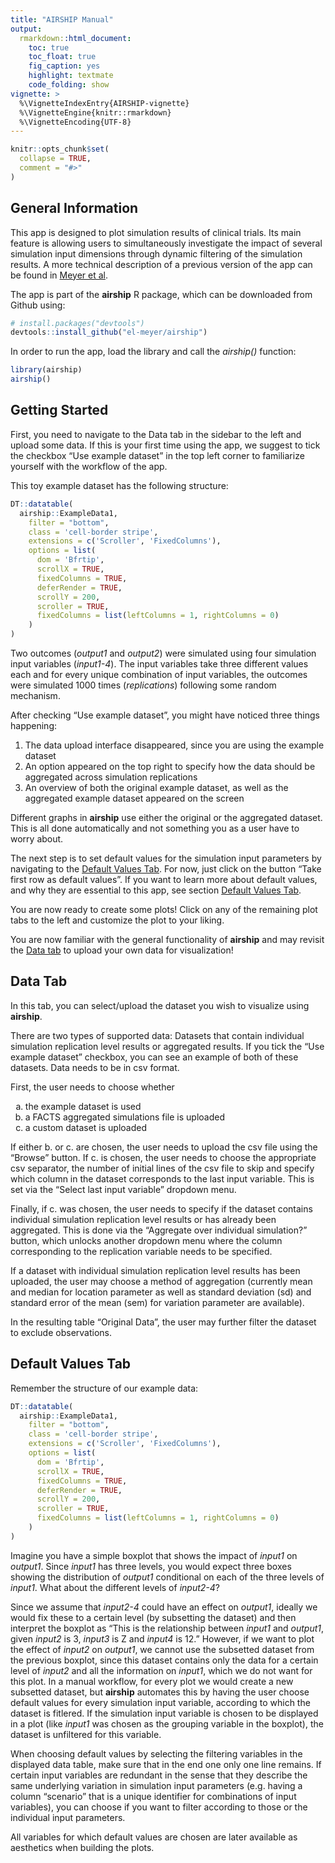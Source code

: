 ```yaml
---
title: "AIRSHIP Manual"
output:
  rmarkdown::html_document:
    toc: true
    toc_float: true
    fig_caption: yes
    highlight: textmate
    code_folding: show
vignette: >
  %\VignetteIndexEntry{AIRSHIP-vignette}
  %\VignetteEngine{knitr::rmarkdown}
  %\VignetteEncoding{UTF-8}
---
```


```r
knitr::opts_chunk$set(
  collapse = TRUE,
  comment = "#>"
)
```


## General Information                

This app is designed to plot simulation results of clinical trials. Its main feature is allowing users to simultaneously investigate the impact of several simulation input dimensions through dynamic filtering of the simulation results. A more technical description of a previous version of the app can be found in [Meyer et al](https://www.softxjournal.com/article/S2352-7110(23)00043-2/fulltext).

The app is part of the **airship** R package, which can be downloaded from Github using:

```r
# install.packages("devtools")
devtools::install_github("el-meyer/airship")
```

In order to run the app, load the library and call the *airship()* function:

```r
library(airship)
airship()
```

## Getting Started

First, you need to navigate to the Data tab in the sidebar to the left and upload some data. If this is your first time using the app, we suggest to tick the checkbox "Use example dataset" in the top left corner to familiarize yourself with the workflow of the app. 

This toy example dataset has the following structure:

```r
DT::datatable(
  airship::ExampleData1,
    filter = "bottom",
    class = 'cell-border stripe',
    extensions = c('Scroller', 'FixedColumns'),
    options = list(
      dom = 'Bfrtip',
      scrollX = TRUE,
      fixedColumns = TRUE,
      deferRender = TRUE,
      scrollY = 200,
      scroller = TRUE,
      fixedColumns = list(leftColumns = 1, rightColumns = 0)
    )
)
```

Two outcomes (*output1* and *output2*) were simulated using four simulation input variables (*input1-4*). The input variables take three different values each and for every unique combination of input variables, the outcomes were simulated 1000 times (*replications*) following some random mechanism.

After checking "Use example dataset", you might have noticed three things happening:

1. The data upload interface disappeared, since you are using the example dataset
2. An option appeared on the top right to specify how the data should be aggregated across simulation replications
3. An overview of both the original example dataset, as well as the aggregated example dataset appeared on the screen

Different graphs in **airship** use either the original or the aggregated dataset. This is all done automatically and not something you as a user have to worry about. 

The next step is to set default values for the simulation input parameters by navigating to the [Default Values Tab]. For now, just click on the button "Take first row as default values". If you want to learn more about default values, and why they are essential to this app, see section [Default Values Tab].

You are now ready to create some plots! Click on any of the remaining plot tabs to the left and customize the plot to your liking.

You are now familiar with the general functionality of **airship** and may revisit the [Data tab] to upload your own data for visualization!


## Data Tab

In this tab, you can select/upload the dataset you wish to visualize using **airship**. 

There are two types of supported data: Datasets that contain individual simulation replication level results or aggregated results. If you tick the "Use example dataset" checkbox, you can see an example of both of these datasets. Data needs to be in csv format.

First, the user needs to choose whether 

a. the example dataset is used
b. a FACTS aggregated simulations file is uploaded 
c. a custom dataset is uploaded

If either b. or c. are chosen, the user needs to upload the csv file using the "Browse" button. If c. is chosen, the user needs to choose the appropriate csv separator, the number of initial lines of the csv file to skip and specify which column in the dataset corresponds to the last input variable. This is set via the "Select last input variable" dropdown menu. 

Finally, if c. was chosen, the user needs to specify if the dataset contains individual simulation replication level results or has already been aggregated. This is done via the "Aggregate over individual simulation?" button, which unlocks another dropdown menu where the column corresponding to the replication variable needs to be specified. 

If a dataset with individual simulation replication level results has been uploaded, the user may choose a method of aggregation (currently mean and median for location parameter as well as standard deviation (sd) and standard error of the mean (sem) for variation parameter are available).

In the resulting table "Original Data", the user may further filter the dataset to exclude observations.


## Default Values Tab

Remember the structure of our example data:

```r
DT::datatable(
  airship::ExampleData1,
    filter = "bottom",
    class = 'cell-border stripe',
    extensions = c('Scroller', 'FixedColumns'),
    options = list(
      dom = 'Bfrtip',
      scrollX = TRUE,
      fixedColumns = TRUE,
      deferRender = TRUE,
      scrollY = 200,
      scroller = TRUE,
      fixedColumns = list(leftColumns = 1, rightColumns = 0)
    )
)
```

Imagine you have a simple boxplot that shows the impact of *input1* on *output1*. Since *input1* has three levels, you would expect three boxes showing the distribution of *output1* conditional on each of the three levels of *input1*. What about the different levels of *input2-4*? 

Since we assume that *input2-4* could have an effect on *output1*, ideally we would fix these to a certain level (by subsetting the dataset) and then interpret the boxplot as "This is the relationship between *input1* and *output1*, given *input2* is 3, *input3* is Z and *input4* is 12." However, if we want to plot the effect of *input2* on *output1*, we cannot use the subsetted dataset from the previous boxplot, since this dataset contains only the data for a certain level of *input2* and all the information on *input1*, which we do not want for this plot. In a manual workflow, for every plot we would create a new subsetted dataset, but **airship** automates this by having the user choose default values for every simulation input variable, according to which the dataset is fitlered. If the simulation input variable is chosen to be displayed in a plot (like *input1* was chosen as the grouping variable in the boxplot), the dataset is unfiltered for this variable. 

When choosing default values by selecting the filtering variables in the displayed data table, make sure that in the end one only one line remains. If certain input variables are redundant in the sense that they describe the same underlying variation in simulation input parameters (e.g. having a column "scenario" that is a unique identifier for combinations of input variables), you can choose if you want to filter according to those or the individual input parameters. 

All variables for which default values are chosen are later available as aesthetics when building the plots.

<!-- ### Boxplot Tab -->

<!-- This tab only appears when the checkbox regarding 'replication run index/variables' is checked. You can create boxplots or distribution plots. -->


<!-- ## Line/Dotplot Tab -->

<!-- After uploading the data and establishing the settings, you can visualize your simulation results on up to 4 dimensions. An x-axis variable as well as at least one OC have to be specified in order for the plot to show up: You can opt to add further design parameters on the 'facet' dimensions (row and column), which splits the plot into a grid as well as the 'shape' dimension, which adds lines/points in different shapes according to the value of the respective input parameter. -->

<!-- Furthermore you can change the style of your plot when clicking the 'style options' button and download a plot in the exact size and quality you need when clicking the 'Download plot' button. -->

<!-- ## Scatterplot Tab -->

<!-- If you are interested in the variability of ceratin operating characteristics in 1 specific scenario, you can look at the settings in this tab which generates a scatterplot of 2 output variables, with the possibility of adding a grid. This is especially suitable if you ran e.g. 10000 simulation runs with the same setting and have not aggregated your data yet. Then you can choose your 'replication index variable' and investigate the variability of the outcome. -->
